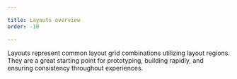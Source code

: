 ```yaml
---

title: Layouts overview  
order: -10

---
```


Layouts represent common layout grid combinations utilizing layout regions. They are a great starting point for prototyping, building rapidly, and ensuring consistency throughout experiences.
